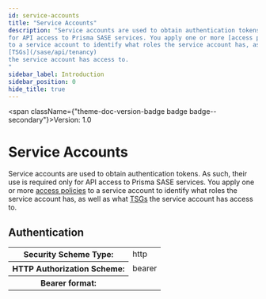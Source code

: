 ```yaml
---
id: service-accounts
title: "Service Accounts"
description: "Service accounts are used to obtain authentication tokens. As such, their use is required only
for API access to Prisma SASE services. You apply one or more [access policies](/sase/api/iam/accesspolicies)
to a service account to identify what roles the service account has, as well as what 
[TSGs](/sase/api/tenancy) 
the service account has access to.
"
sidebar_label: Introduction
sidebar_position: 0
hide_title: true
---
```



<span className={"theme-doc-version-badge badge badge--secondary"}>Version: 1.0</span>

# Service Accounts



Service accounts are used to obtain authentication tokens. As such, their use is required only
for API access to Prisma SASE services. You apply one or more [access policies](/sase/api/iam/accesspolicies)
to a service account to identify what roles the service account has, as well as what 
[TSGs](/sase/api/tenancy) 
the service account has access to.


<div style={{"marginBottom":"2rem"}}><h2 id={"authentication"} style={{"marginBottom":"1rem"}}>Authentication</h2><Tabs><TabItem label={"Bearer"} value={"Bearer"}><div><table><tbody><tr><th>Security Scheme Type:</th><td>http</td></tr><tr><th>HTTP Authorization Scheme:</th><td>bearer</td></tr><tr><th>Bearer format:</th><td></td></tr></tbody></table></div></TabItem></Tabs></div>
      